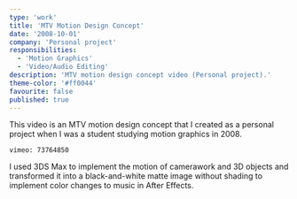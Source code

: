 ```yaml
---
type: 'work'
title: 'MTV Motion Design Concept'
date: '2008-10-01'
company: 'Personal project'
responsibilities:
  - 'Motion Graphics'
  - 'Video/Audio Editing'
description: 'MTV motion design concept video (Personal project).'
theme-color: '#ff0044'
favourite: false
published: true
---
```



This video is an MTV motion design concept that I created as a personal project when I was a student studying motion graphics in 2008.

<VideoContainer>

`vimeo: 73764850`

</VideoContainer>

I used 3DS Max to implement the motion of camerawork and 3D objects and transformed it into a black-and-white matte image without shading to implement color changes to music in After Effects.
